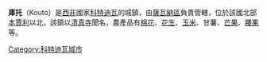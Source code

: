 '''庫托'''（Kouto）是[[西非|西非]]國家[[科特迪瓦|科特迪瓦]]的城鎮，由[[薩瓦納區|薩瓦納區]]負責管轄，位於該國北部[[本賈利|本賈利]]以北，該鎮以[[清真寺|清真寺]]聞名，農產品有[[棉花|棉花]]、[[花生|花生]]、[[玉米|玉米]]、甘薯、[[芒果|芒果]]、[[腰果|腰果]]等。

{{Coord|9|54|N|6|25|W|region:CI_type:city|display=title}}

[[Category:科特迪瓦城市|Category:科特迪瓦城市]]

{{CotedIvoire-stub}}